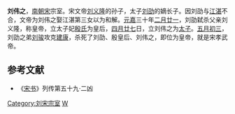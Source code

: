 {{no footnotes|time=2018-07-12T21:08:56+00:00}}
'''刘伟之'''{{BD||？|453年|5月26日|catIdx=L}}，[[南朝宋|南朝宋]]宗室。宋文帝[[刘义隆|刘义隆]]的孙子，太子[[刘劭_(刘宋)|刘劭]]的嫡长子。因刘劭与[[江湛|江湛]]不合，文帝为刘伟之娶江湛第三女以为和解。[[元嘉_(刘宋)|元嘉]]三十年[[二月廿一|二月廿一]]，刘劭弑杀父亲刘义隆，称皇帝，立太子妃[[殷皇后|殷氏]]为皇后，[[四月廿七|四月廿七]]日，立刘伟之为[[太子|太子]]。[[五月初三|五月初三]]，刘劭之弟[[刘骏|刘骏]]攻克[[建康|建康]]，杀死了刘劭、殷皇后、刘伟之，即位为皇帝，就是宋孝武帝。

==参考文献==
*《[[宋书|宋书]]》列传第五十九·二凶
[[Category:刘宋宗室|Category:刘宋宗室]]
[[Category:刘姓|W]]